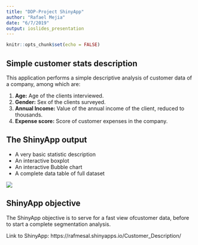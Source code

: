```yaml
---
title: "DDP-Project ShinyApp"
author: "Rafael Mejia"
date: "6/7/2019"
output: ioslides_presentation
---
```


```r
knitr::opts_chunk$set(echo = FALSE)
```

## Simple customer stats description

This application performs a simple descriptive analysis of customer data of a company, among which are:

1. **Age:** Age of the clients interviewed.
2. **Gender:** Sex of the clients surveyed.
3. **Annual Income:** Value of the annual income of the client, reduced to thousands.
4. **Expense score:** Score of customer expenses in the company.


## The ShinyApp output

- A very basic statistic description
- An interactive boxplot
- An interactive Bubble chart
- A complete data table of full dataset

![](img/1.png)


## ShinyApp objective

The ShinyApp objective is to serve for a fast view ofcustomer data, before to start a complete segmentation analysis.

Link to ShinyApp:
https://rafmesal.shinyapps.io/Customer_Description/

